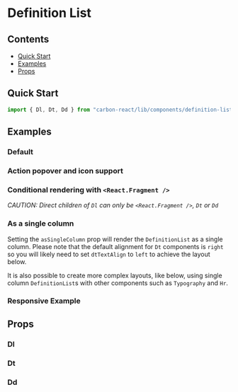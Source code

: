 

<Meta of={DefinitionListStories} />

# Definition List

## Contents

- [Quick Start](#quick-start)
- [Examples](#examples)
- [Props](#props)

## Quick Start

```javascript
import { Dl, Dt, Dd } from "carbon-react/lib/components/definition-list";
```

## Examples

### Default

<Canvas of={DefinitionListStories.DefaultStory} />

### Action popover and icon support

<Canvas of={DefinitionListStories.ActionPopoverAndIconSupport} />

### Conditional rendering with `<React.Fragment />`

_CAUTION: Direct children of `Dl` can only be `<React.Fragment />`, `Dt` or `Dd`_

<Canvas of={DefinitionListStories.WithConditionalRendering} />

### As a single column

Setting the `asSingleColumn` prop will render the `DefinitionList` as a single column. Please note that the default alignment
for `Dt` components is `right` so you will likely need to set `dtTextAlign` to `left` to achieve the layout below.

<Canvas of={DefinitionListStories.AsASingleColumn} />

It is also possible to create more complex layouts, like below, using single column `DefinitionList`s with other components
such as `Typography` and `Hr`.

<Canvas of={DefinitionListStories.MultipleSingleColumnsWithSegments} />

### Responsive Example

<Canvas of={DefinitionListStories.Responsive} />

## Props

### Dl

<ArgTypes of={DefinitionListStories} />

### Dt

<ArgTypes of={DtStories} />

### Dd

<ArgTypes of={DdStories} />
